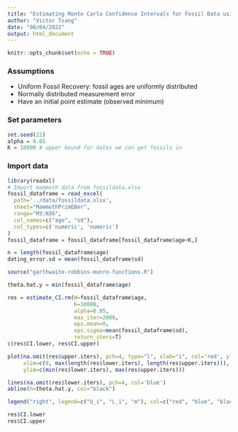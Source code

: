 ```yaml
---
title: "Estimating Monte Carlo Confidence Intervals for Fossil Data using Garthwaite 1992"
author: "Victor Tsang"
date: "08/04/2022"
output: html_document
---
```


```r
knitr::opts_chunk$set(echo = TRUE)
```

### Assumptions

* Uniform Fossil Recovery: fossil ages are uniformly distributed
* Normally distributed measurement error
* Have an initial point estimate (observed minimum)

### Set parameters

```r
set.seed(22)
alpha = 0.05
K = 18000 # upper bound for dates we can get fossils in
```

### Import data

```r
library(readxl)
# Import mammoth data from fossildata.xlsx
fossil_dataframe = read_excel(
  path='../data/fossildata.xlsx', 
  sheet="MammothPrimEBer", 
  range="M3:N36", 
  col_names=c("age", "sd"), 
  col_types=c('numeric', 'numeric')
)
fossil_dataframe = fossil_dataframe[fossil_dataframe$age<K,]

n = length(fossil_dataframe$age)
dating_error.sd = mean(fossil_dataframe$sd)
```

```r
source("garthwaite-robbins-munro-functions.R")
```

```r
theta.hat.y = min(fossil_dataframe$age)
```

```r
res = estimate_CI.rm(W=fossil_dataframe$age,
                     K=18000,
                     alpha=0.05,
                     max_iter=2000,
                     eps.mean=0,
                     eps.sigma=mean(fossil_dataframe$sd),
                     return_iters=T)
c(res$CI.lower, res$CI.upper)
```

```r
plot(na.omit(res$upper.iters), pch=4, type="l", xlab="i", col='red', ylab=NA, main="CI Convergence",
     xlim=c(0, max(length(res$lower.iters), length(res$upper.iters))),
     ylim=c(min(res$lower.iters), max(res$upper.iters)))

lines(na.omit(res$lower.iters), pch=4, col='blue')
abline(h=theta.hat.y, col="black")

legend("right", legend=c("U_i", "L_i", "m"), col=c("red", "blue", "black"), lty=c(1,1,1))
```

```r
res$CI.lower
res$CI.upper
```

